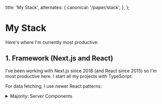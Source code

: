 
  title: 'My Stack',
  alternates: {
    canonical: '/paper/stack',
  },
};

# My Stack

<AnimatedName />

Here's where I'm currently most productive:

## 1. Framework (Next.js and React)

I’ve been working with Next.js since 2018 (and React since 2015) so I'm most productive here. I start all my projects with TypeScript.

For data fetching, I use newer React patterns:

<details className="mb-1 -mt-2">
  <summary className="text-gray-600 text-[15px] mb-2">Majority: Server Components</summary>
  
    Most of the time, I fetch data in a Server Component (like a `page` or `layout`). Occasionally, I'll still use an external library for client-fetches (e.g. `swr`) when working with existing codebases.
    
    ```jsx
    export default async function Page() {
      let data = await fetch('https://api.vercel.app/blog')
      let posts = await data.json()
      return (
        <ul>
          {posts.map((post) => (
            <li key={post.id}>{post.title}</li>
          ))}
        </ul>
      )
    }
    ```

</details>
